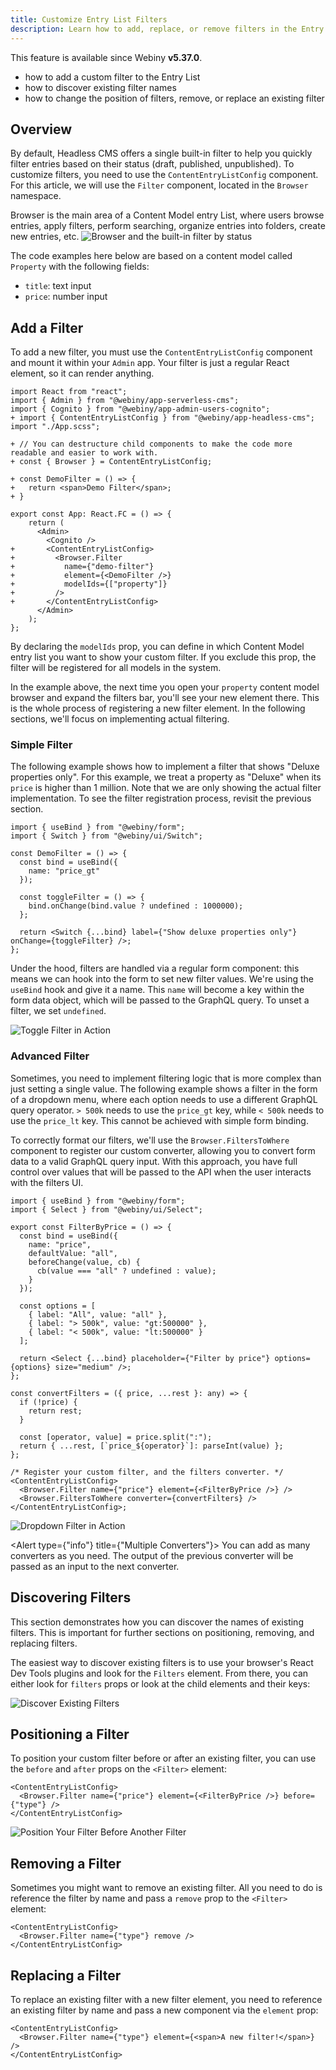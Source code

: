 ```yaml
---
title: Customize Entry List Filters
description: Learn how to add, replace, or remove filters in the Entry List.
---
```




<Alert type="info" title="Can I Use This?">

This feature is available since Webiny **v5.37.0**.

</Alert>

<Alert type="success" title="What you'll learn">

- how to add a custom filter to the Entry List
- how to discover existing filter names
- how to change the position of filters, remove, or replace an existing filter

</Alert>

## Overview

By default, Headless CMS offers a single built-in filter to help you quickly filter entries based on their status (draft, published, unpublished). To customize filters, you need to use the `ContentEntryListConfig` component. For this article, we will use the `Filter` component, located in the `Browser` namespace. 

Browser is the main area of a Content Model entry List, where users browse entries, apply filters, perform searching, organize entries into folders, create new entries, etc.
<Image src={hcmsFilters} title="Browser and the built-in filter by status" />

<Alert type="info" title="Content entry setup">

The code examples here below are based on a content model called `Property` with the following fields: 

- `title`: text input
- `price`: number input

</Alert>

## Add a Filter

To add a new filter, you must use the `ContentEntryListConfig` component and mount it within your `Admin` app. Your filter is just a regular React element, so it can render anything.

```diff-tsx apps/admin/src/App.tsx
import React from "react";
import { Admin } from "@webiny/app-serverless-cms";
import { Cognito } from "@webiny/app-admin-users-cognito";
+ import { ContentEntryListConfig } from "@webiny/app-headless-cms";
import "./App.scss";

+ // You can destructure child components to make the code more readable and easier to work with.
+ const { Browser } = ContentEntryListConfig;

+ const DemoFilter = () => {
+   return <span>Demo Filter</span>;
+ }

export const App: React.FC = () => {
    return (
      <Admin>
        <Cognito />
+       <ContentEntryListConfig>
+         <Browser.Filter
+           name={"demo-filter"}
+           element={<DemoFilter />}
+           modelIds={["property"]}
+         />
+       </ContentEntryListConfig>
      </Admin>
    );
};
```

By declaring the `modelIds` prop, you can define in which Content Model entry list you want to show your custom filter. If you exclude this prop, the filter will be registered for all models in the system.

In the example above, the next time you open your `property` content model browser and expand the filters bar, you'll see your new element there. This is the whole process of registering a new filter element. In the following sections, we'll focus on implementing actual filtering.

### Simple Filter

The following example shows how to implement a filter that shows "Deluxe properties only". For this example, we treat a property as "Deluxe" when its `price` is higher than 1 million. Note that we are only showing the actual filter implementation. To see the filter registration
process, revisit the previous section.

```tsx Switch Filter
import { useBind } from "@webiny/form";
import { Switch } from "@webiny/ui/Switch";

const DemoFilter = () => {
  const bind = useBind({
    name: "price_gt"
  });

  const toggleFilter = () => {
    bind.onChange(bind.value ? undefined : 1000000);
  };

  return <Switch {...bind} label={"Show deluxe properties only"} onChange={toggleFilter} />;
};
```

Under the hood, filters are handled via a regular form component: this means we can hook into the form to set new filter values. We're using the `useBind` hook and give it a name. This `name` will become a key within the form data object, which will be passed to the GraphQL query. To unset a filter, we set `undefined`.

<Image src={hcmsToggleFilter} title="Toggle Filter in Action" />

### Advanced Filter

Sometimes, you need to implement filtering logic that is more complex than just setting a single value. The following example shows a filter in the form of a dropdown menu, where each option needs to use a different GraphQL query operator. `> 500k` needs to use the `price_gt` key, while `< 500k` needs to use the `price_lt` key. This cannot be achieved with simple form binding.

To correctly format our filters, we'll use the `Browser.FiltersToWhere` component to register our custom converter, allowing you to convert form data to a valid GraphQL query input. With this approach, you have full control over values that will be passed to the API when the user interacts with the filters UI.

```tsx Dropdown Filter
import { useBind } from "@webiny/form";
import { Select } from "@webiny/ui/Select";

export const FilterByPrice = () => {
  const bind = useBind({
    name: "price",
    defaultValue: "all",
    beforeChange(value, cb) {
      cb(value === "all" ? undefined : value);
    }
  });

  const options = [
    { label: "All", value: "all" },
    { label: "> 500k", value: "gt:500000" },
    { label: "< 500k", value: "lt:500000" }
  ];

  return <Select {...bind} placeholder={"Filter by price"} options={options} size="medium" />;
};

const convertFilters = ({ price, ...rest }: any) => {
  if (!price) {
    return rest;
  }

  const [operator, value] = price.split(":");
  return { ...rest, [`price_${operator}`]: parseInt(value) };
};

/* Register your custom filter, and the filters converter. */
<ContentEntryListConfig>
  <Browser.Filter name={"price"} element={<FilterByPrice />} />
  <Browser.FiltersToWhere converter={convertFilters} />
</ContentEntryListConfig>;
```

<Image src={hcmsDropdownFilter} title="Dropdown Filter in Action" />

<Alert type={"info"} title={"Multiple Converters"}>
  You can add as many converters as you need. The output of the previous converter will be passed as an
  input to the next converter.
</Alert>

## Discovering Filters

This section demonstrates how you can discover the names of existing filters. This is important for further sections on positioning, removing, and replacing filters.

The easiest way to discover existing filters is to use your browser's React Dev Tools plugins and look for the `Filters` element. From there, you can either look for `filters` props or look at the child elements and their keys:

<Image src={hcmsDiscoverFilters} title="Discover Existing Filters" />

## Positioning a Filter

To position your custom filter before or after an existing filter, you can use the `before` and `after` props on the `<Filter>` element:

```tsx
<ContentEntryListConfig>
  <Browser.Filter name={"price"} element={<FilterByPrice />} before={"type"} />
</ContentEntryListConfig>
```

<Image src={hcmsPositionBefore} title="Position Your Filter Before Another Filter" />

## Removing a Filter

Sometimes you might want to remove an existing filter. All you need to do is reference the filter by name and pass a `remove` prop to the `<Filter>` element:

```tsx
<ContentEntryListConfig>
  <Browser.Filter name={"type"} remove />
</ContentEntryListConfig>
```

## Replacing a Filter

To replace an existing filter with a new filter element, you need to reference an existing filter by name and pass a new component via the `element` prop:

```tsx
<ContentEntryListConfig>
  <Browser.Filter name={"type"} element={<span>A new filter!</span>} />
</ContentEntryListConfig>
```
